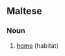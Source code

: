 ==Maltese==

===Noun===
{{mt-noun}}

# [[home]] (habitat)

{{tbot entry|Maltese|home|2007|November}}
